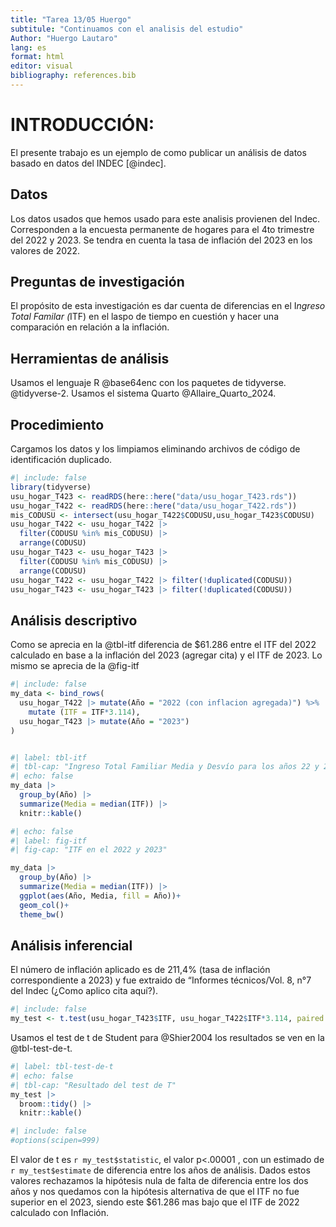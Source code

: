 ```yaml
---
title: "Tarea 13/05 Huergo"
subtitule: "Continuamos con el analisis del estudio"
Author: "Huergo Lautaro"
lang: es
format: html
editor: visual
bibliography: references.bib
---
```


# INTRODUCCIÓN:

El presente trabajo es un ejemplo de como publicar un análisis de datos basado en datos del INDEC [@indec].

## Datos

Los datos usados que hemos usado para este analisis provienen del Indec. Corresponden a la encuesta permanente de hogares para el 4to trimestre del 2022 y 2023. Se tendra en cuenta la tasa de inflación del 2023 en los valores de 2022.

## Preguntas de investigación

El propósito de esta investigación es dar cuenta de diferencias en el I*ngreso Total Familar (*ITF) en el laspo de tiempo en cuestión y hacer una comparación en relación a la inflación.

## Herramientas de análisis

Usamos el lenguaje R @base64enc con los paquetes de tidyverse. @tidyverse-2. Usamos el sistema Quarto @Allaire_Quarto_2024.

## Procedimiento

Cargamos los datos y los limpiamos eliminando archivos de código de identificación duplicado.

```r
#| include: false
library(tidyverse)
usu_hogar_T423 <- readRDS(here::here("data/usu_hogar_T423.rds"))
usu_hogar_T422 <- readRDS(here::here("data/usu_hogar_T422.rds"))
mis_CODUSU <- intersect(usu_hogar_T422$CODUSU,usu_hogar_T423$CODUSU) 
usu_hogar_T422 <- usu_hogar_T422 |> 
  filter(CODUSU %in% mis_CODUSU) |> 
  arrange(CODUSU)
usu_hogar_T423 <- usu_hogar_T423 |> 
  filter(CODUSU %in% mis_CODUSU) |> 
  arrange(CODUSU)
usu_hogar_T422 <- usu_hogar_T422 |> filter(!duplicated(CODUSU))
usu_hogar_T423 <- usu_hogar_T423 |> filter(!duplicated(CODUSU))
```

## Análisis descriptivo

Como se aprecia en la @tbl-itf diferencia de \$61.286 entre el ITF del 2022 calculado en base a la inflación del 2023 (agregar cita) y el ITF de 2023. Lo mismo se aprecia de la @fig-itf

```r
#| include: false
my_data <- bind_rows(
  usu_hogar_T422 |> mutate(Año = "2022 (con inflacion agregada)") %>% 
    mutate (ITF = ITF*3.114),
  usu_hogar_T423 |> mutate(Año = "2023")
)



```

```r
#| label: tbl-itf
#| tbl-cap: "Ingreso Total Familiar Media y Desvío para los años 22 y 23"
#| echo: false
my_data |> 
  group_by(Año) |> 
  summarize(Media = median(ITF)) |> 
  knitr::kable()
```

```r
#| echo: false
#| label: fig-itf
#| fig-cap: "ITF en el 2022 y 2023"

my_data |> 
  group_by(Año) |> 
  summarize(Media = median(ITF)) |> 
  ggplot(aes(Año, Media, fill = Año))+
  geom_col()+
  theme_bw()
```

## Análisis inferencial

El número de inflación aplicado es de 211,4% (tasa de inflación correspondiente a 2023) y fue extraido de "Informes técnicos/Vol. 8, n°7 del Indec (¿Como aplico cita aquí?).

```r
#| include: false
my_test <- t.test(usu_hogar_T423$ITF, usu_hogar_T422$ITF*3.114, paired = TRUE)

```

Usamos el test de t de Student para \@Shier2004 los resultados se ven en la \@tbl-test-de-t.

```r
#| label: tbl-test-de-t
#| echo: false
#| tbl-cap: "Resultado del test de T"
my_test |> 
  broom::tidy() |> 
  knitr::kable()

```

```r
#| include: false
#options(scipen=999)
```

El valor de t es `r my_test$statistic`, el valor p\<.00001 , con un estimado de `r my_test$estimate` de diferencia entre los años de análisis. Dados estos valores rechazamos la hipótesis nula de falta de diferencia entre los dos años y nos quedamos con la hipótesis alternativa de que el ITF no fue superior en el 2023, siendo este \$61.286 mas bajo que el ITF de 2022 calculado con Inflación.

## 
